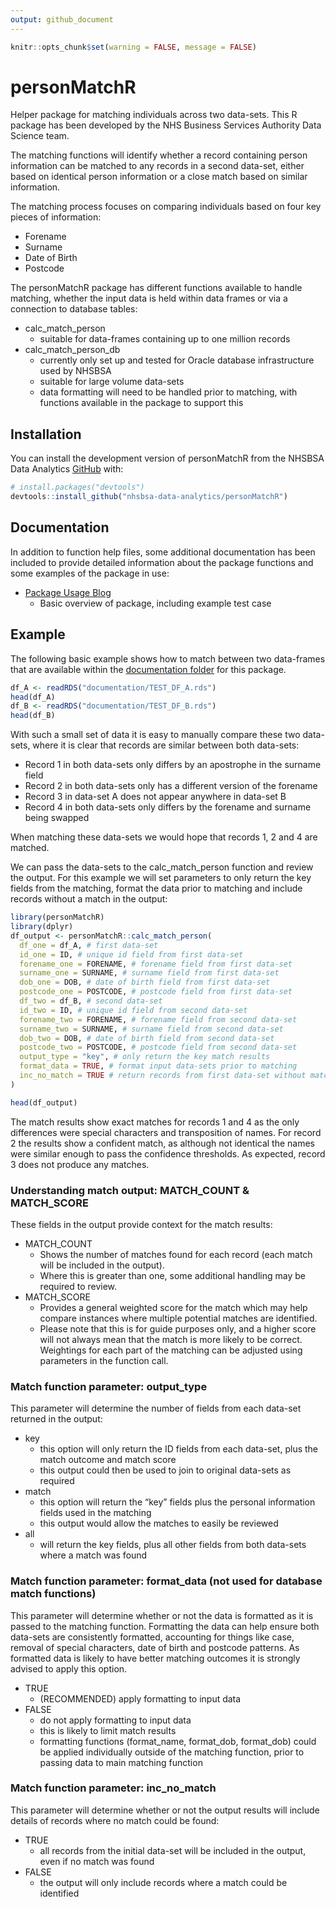 ```yaml
---
output: github_document
---
```


```r
knitr::opts_chunk$set(warning = FALSE, message = FALSE) 
```

# personMatchR


Helper package for matching individuals across two data-sets. This R package has been developed by 
the NHS Business Services Authority Data Science team.

The matching functions will identify whether a record containing person information can be matched 
to any records in a second data-set, either based on identical person information or a close match 
based on similar information.

The matching process focuses on comparing individuals based on four key pieces of information: 

* Forename
* Surname
* Date of Birth
* Postcode

The personMatchR package has different functions available to handle matching, whether the input 
data is held within data frames or via a connection to database tables:

* calc_match_person
  + suitable for data-frames containing up to one million records
* calc_match_person_db
  + currently only set up and tested for Oracle database infrastructure used by NHSBSA
  + suitable for large volume data-sets
  + data formatting will need to be handled prior to matching, with functions available in the package to support this



## Installation

You can install the development version of personMatchR from the NHSBSA Data Analytics [GitHub](https://github.com/nhsbsa-data-analytics/) with:

``` r
# install.packages("devtools")
devtools::install_github("nhsbsa-data-analytics/personMatchR")
```

## Documentation

In addition to function help files, some additional documentation has been included to provide 
detailed information about the package functions and some examples of the package in use:

* [Package Usage Blog](documentation/personMatchR Usage Blog.pdf)
  + Basic overview of package, including example test case


## Example

The following basic example shows how to match between two data-frames that are available within 
the [documentation folder](documentation/) for this package.

```r
df_A <- readRDS("documentation/TEST_DF_A.rds")
head(df_A)
df_B <- readRDS("documentation/TEST_DF_B.rds")
head(df_B)
```

With such a small set of data it is easy to manually compare these two data-sets, where it is clear 
that records are similar between both data-sets:

* Record 1 in both data-sets only differs by an apostrophe in the surname field
* Record 2 in both data-sets only has a different version of the forename
* Record 3 in data-set A does not appear anywhere in data-set B
* Record 4 in both data-sets only differs by the forename and surname being swapped

When matching these data-sets we would hope that records 1, 2 and 4 are matched.

We can pass the data-sets to the calc_match_person function and review the output. For this 
example we will set parameters to only return the key fields from the matching, format the data 
prior to matching and include records without a match in the output:

```r
library(personMatchR)
library(dplyr)
df_output <- personMatchR::calc_match_person(
  df_one = df_A, # first data-set
  id_one = ID, # unique id field from first data-set
  forename_one = FORENAME, # forename field from first data-set
  surname_one = SURNAME, # surname field from first data-set
  dob_one = DOB, # date of birth field from first data-set
  postcode_one = POSTCODE, # postcode field from first data-set
  df_two = df_B, # second data-set
  id_two = ID, # unique id field from second data-set
  forename_two = FORENAME, # forename field from second data-set
  surname_two = SURNAME, # surname field from second data-set
  dob_two = DOB, # date of birth field from second data-set
  postcode_two = POSTCODE, # postcode field from second data-set
  output_type = "key", # only return the key match results
  format_data = TRUE, # format input data-sets prior to matching
  inc_no_match = TRUE # return records from first data-set without matches
)
```

```r
head(df_output)
```

The match results show exact matches for records 1 and 4 as the only differences were special 
characters and transposition of names. For record 2 the results show a confident match, as although 
not identical the names were similar enough to pass the confidence thresholds. As expected, record 
3 does not produce any matches.

### Understanding match output: MATCH_COUNT & MATCH_SCORE

These fields in the output provide context for the match results:

* MATCH_COUNT
  + Shows the number of matches found for each record (each match will be included in the output).
  + Where this is greater than one, some additional handling may be required to review.
* MATCH_SCORE
  + Provides a general weighted score for the match which may help compare instances where 
multiple potential matches are identified. 
  + Please note that this is for guide purposes only, and a higher score will not always mean that 
  the match is more likely to be correct. Weightings for each part of the matching can be adjusted 
  using parameters in the function call.


### Match function parameter: output_type

This parameter will determine the number of fields from each data-set returned in the output:

* key
  + this option will only return the ID fields from each data-set, plus the match outcome and match score
  + this output could then be used to join to original data-sets as required
* match
  + this option will return the "key" fields plus the personal information fields used in the matching
  + this output would allow the matches to easily be reviewed
* all
  + will return the key fields, plus all other fields from both data-sets where a match was found 


### Match function parameter: format_data (not used for database match functions)

This parameter will determine whether or not the data is formatted as it is passed to the matching 
function. Formatting the data can help ensure both data-sets are consistently formatted, accounting 
for things like case, removal of special characters, date of birth and postcode patterns. 
As formatted data is likely to have better matching outcomes it is strongly advised to apply this 
option.

* TRUE
  + (RECOMMENDED) apply formatting to input data
* FALSE
  + do not apply formatting to input data
  + this is likely to limit match results
  + formatting functions (format_name, format_dob, format_dob) could be applied individually 
  outside of the matching function, prior to passing data to main matching function


### Match function parameter: inc_no_match

This parameter will determine whether or not the output results will include details of records 
where no match could be found:

* TRUE
  + all records from the initial data-set will be included in the output, even if no match was found
* FALSE
  + the output will only include records where a match could be identified
